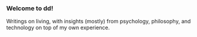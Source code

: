 ---
---

### Welcome to dd!


Writings on living, with insights (mostly) from psychology, philosophy, and technology on top of my own experience.